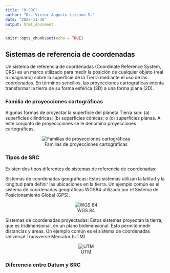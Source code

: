 ---
title: "0 SRC"
author: "Dr. Victor Augusto Lizcano S."
date: "2023-11-30"
output: html_document
---

```{r setup, include=FALSE}
knitr::opts_chunk$set(echo = TRUE)
```

## **Sistemas de referencia de coordenadas**

Un sistema de referencia de coordenadas (Coordinate Reference System, CRS) es un marco utilizado para medir la posición de cualquier objeto (real o imaginario) sobre  la superficie de la Tierra mediante el uso de las  coordenadas. En términos sencillos, las proyecciones cartográficas intenta transformar la tierra de su forma esférica (3D) a una forma plana (2D).

### **Familia de proyecciones cartográficas**

Algunas formas de proyectar la superficie del planeta Tierra son: (a) superficies cilindricas; (b) superficies cónicas; o (c) superficies planas. A este conjunto de proyeccciones se le denomina proyecciones cartográficas. <br>

<center>
![Familias de proyecciones cartográficas](projection_families.png)
</center>

### **Tipos de SRC**

Existen dos tipos diferentes de sistemas de referencia de coordenadas:

Sistemas de coordenadas geográficas: Estos sistemas utilizan la latitud y la longitud para definir las ubicaciones en la tierra. Un ejemplo común es el sistema de coordenadas geográficas WGS84 utilizado por el Sistema de Posicionamiento Global (GPS).

<center>
![WGS 84](geographic_crs.png)
</center>

Sistemas de coordenadas proyectadas: Estos sistemas proyectan la tierra, que es tridimensional, en un plano bidimensional. Esto permite medir distancias y áreas. Un ejemplo común es el sistema de coordenadas Universal Transverse Mercator (UTM).

<center>
![UTM](utm_zones.png)
</center>

### **Diferencia entre Datum y SRC**